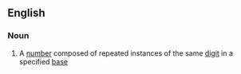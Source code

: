 ==English==

===Noun===
{{wikipedia}}
{{en-noun}}

# {{lb|en|recreational|mathematics}} A [[number]] composed of repeated instances of the same [[digit]] in a specified [[base]]